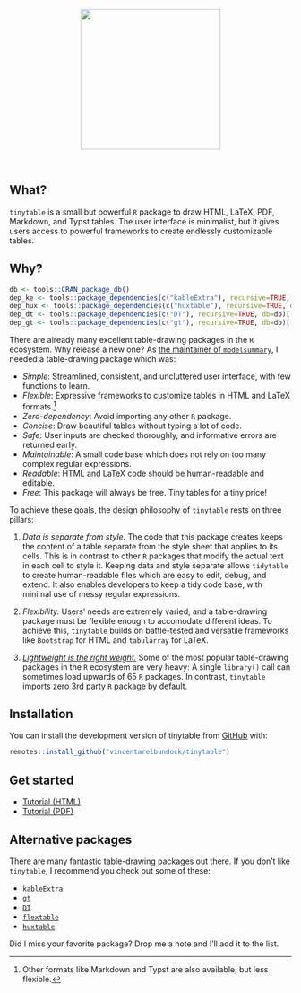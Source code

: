 

<p align="center">
<img src="man/figures/tinytable_logo.svg" height = "250" class = "center">
</p>
<br>
<!-- badges: start -->
<!-- badges: end -->

## What?

`tinytable` is a small but powerful `R` package to draw HTML, LaTeX, PDF, Markdown, and Typst tables. The user interface is minimalist, but it gives users access to powerful frameworks to create endlessly customizable tables.

## Why?

```r
db <- tools::CRAN_package_db()
dep_ke <- tools::package_dependencies(c("kableExtra"), recursive=TRUE, db=db)[[1]] |> length()
dep_hux <- tools::package_dependencies(c("huxtable"), recursive=TRUE, db=db)[[1]] |> length()
dep_dt <- tools::package_dependencies(c("DT"), recursive=TRUE, db=db)[[1]] |> length()
dep_gt <- tools::package_dependencies(c("gt"), recursive=TRUE, db=db)[[1]] |> length()
```

There are already many excellent table-drawing packages in the `R` ecosystem. Why release a new one? As [the maintainer of `modelsummary`](https://modelsummary.com), I needed a table-drawing package which was:

* *Simple*: Streamlined, consistent, and uncluttered user interface, with few functions to learn.
* *Flexible*: Expressive frameworks to customize tables in HTML and LaTeX formats.^[Other formats like Markdown and Typst are also available, but less flexible.]
* *Zero-dependency*: Avoid importing any other `R` package.
* *Concise*: Draw beautiful tables without typing a lot of code.
* *Safe*: User inputs are checked thoroughly, and informative errors are returned early.
* *Maintainable*: A small code base which does not rely on too many complex regular expressions.
* *Readable*: HTML and LaTeX code should be human-readable and editable.
* *Free*: This package will always be free. Tiny tables for a tiny price!

To achieve these goals, the design philosophy of `tinytable` rests on three pillars: 

(1) _Data is separate from style._ The code that this package creates keeps the content of a table separate from the style sheet that applies to its cells. This is in contrast to other `R` packages that modify the actual text in each cell to style it. Keeping data and style separate allows `tidytable` to create human-readable files which are easy to edit, debug, and extend. It also enables developers to keep a tidy code base, with minimal use of messy regular expressions. 

(2) _Flexibility._ Users' needs are extremely varied, and a table-drawing package must be flexible enough to accomodate different ideas. To achieve this, `tinytable` builds on battle-tested and versatile frameworks like `Bootstrap` for HTML and `tabularray` for LaTeX. 

(3) [_Lightweight is the right weight._](https://www.tinyverse.org/) Some of the most popular table-drawing packages in the `R` ecosystem are very heavy: A single `library()` call can sometimes load upwards of 65 `R` packages. In contrast, `tinytable` imports zero 3rd party `R`  package by default.


## Installation

You can install the development version of tinytable from [GitHub](https://github.com/) with:
``` r
remotes::install_github("vincentarelbundock/tinytable")
```

## Get started

* [Tutorial (HTML)](vignettes/tutorial.html)
* [Tutorial (PDF)](vignettes/tutorial.pdf)


## Alternative packages

There are many fantastic table-drawing packages out there. If you don't like `tinytable`, I recommend you check out some of these:

* [`kableExtra`](https://haozhu233.github.io/kableExtra/)
* [`gt`](https://gt.rstudio.com)
* [`DT`](https://rstudio.github.io/DT/)
* [`flextable`](https://davidgohel.github.io/flextable/)
* [`huxtable`](https://hughjonesd.github.io/huxtable/)

Did I miss your favorite package? Drop me a note and I'll add it to the list.
